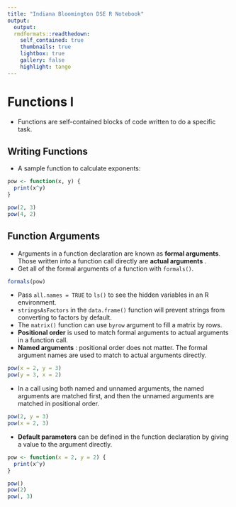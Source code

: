 ```yaml
---
title: "Indiana Bloomington DSE R Notebook"
output: 
  output: 
  rmdformats::readthedown:
    self_contained: true
    thumbnails: true
    lightbox: true
    gallery: false
    highlight: tango
---
```


# Functions I

  - Functions are self-contained blocks of code written to do a specific task.
  
## Writing Functions

  - A sample function to calculate exponents:

```r
pow <- function(x, y) {
  print(x^y)
}

pow(2, 3)
pow(4, 2)

```

## Function Arguments

  - Arguments in a function declaration are known as **formal arguments**. Those written into a function call directly are **actual arguments** .
  - Get all of the formal arguments of a function with `formals()`.
  
```r
formals(pow)
```

  - Pass `all.names = TRUE` to `ls()` to see the hidden variables in an R environment.
  - `stringsAsFactors` in the `data.frame()` function will prevent strings from converting to factors by default.
  - The `matrix()` function can use `byrow` argument to fill a matrix by rows.
  - **Positional order** is used to match formal arguments to actual arguments in a function call.
  - **Named arguments** : positional order does not matter. The formal argument names are used to match to actual arguments directly.
  
```r
pow(x = 2, y = 3)
pow(y = 3, x = 2)
```

  - In a call using both named and unnamed arguments, the named arguments are matched first, and then the unnamed arguments are matched in positional order.
  
```r
pow(2, y = 3)
pow(x = 2, 3)
```

  - **Default parameters** can be defined in the function declaration by giving a value to the argument directly.
  
```r
pow <- function(x = 2, y = 2) {
  print(x^y)
}

pow()
pow(2)
pow(, 3)

```

